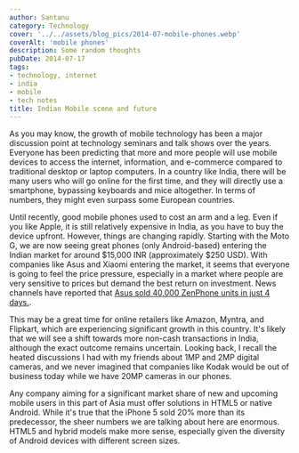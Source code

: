```yaml
---
author: Santanu
category: Technology
cover: '../../assets/blog_pics/2014-07-mobile-phones.webp'
coverAlt: 'mobile phones'
description: Some random thoughts
pubDate: 2014-07-17
tags:
- technology, internet
- india
- mobile
- tech notes
title: Indian Mobile scene and future
---
```


As you may know, the growth of mobile technology has been a major discussion point at technology seminars and talk shows over the years. Everyone has been predicting that more and more people will use mobile devices to access the internet, information, and e-commerce compared to traditional desktop or laptop computers. In a country like India, there will be many users who will go online for the first time, and they will directly use a smartphone, bypassing keyboards and mice altogether. In terms of numbers, they might even surpass some European countries.

Until recently, good mobile phones used to cost an arm and a leg. Even if you like Apple, it is still relatively expensive in India, as you have to buy the device upfront. However, things are changing rapidly. Starting with the Moto G, we are now seeing great phones (only Android-based) entering the Indian market for around $15,000 INR (approximately $250 USD). With companies like Asus and Xiaomi entering the market, it seems that everyone is going to feel the price pressure, especially in a market where people are very sensitive to prices but demand the best return on investment. News channels have reported that [Asus sold 40,000 ZenPhone units in just 4 days.](http://tech.firstpost.com/news-analysis/asus-sells-over-40000-zenfone-units-in-india-within-4-days-227467.html).

This may be a great time for online retailers like Amazon, Myntra, and Flipkart, which are experiencing significant growth in this country. It's likely that we will see a shift towards more non-cash transactions in India, although the exact outcome remains uncertain. Looking back, I recall the heated discussions I had with my friends about 1MP and 2MP digital cameras, and we never imagined that companies like Kodak would be out of business today while we have 20MP cameras in our phones.

Any company aiming for a significant market share of new and upcoming mobile users in this part of Asia must offer solutions in HTML5 or native Android. While it's true that the iPhone 5 sold 20% more than its predecessor, the sheer numbers we are talking about here are enormous. HTML5 and hybrid models make more sense, especially given the diversity of Android devices with different screen sizes.